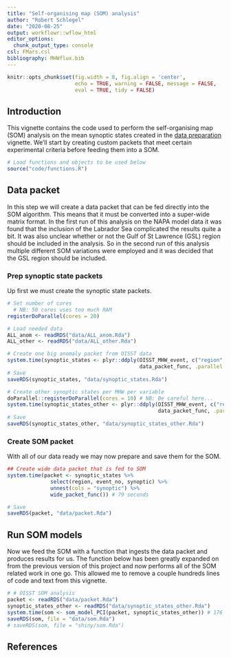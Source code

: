 ```yaml
---
title: "Self-organising map (SOM) analysis"
author: "Robert Schlegel"
date: "2020-08-25"
output: workflowr::wflow_html
editor_options:
  chunk_output_type: console
csl: FMars.csl
bibliography: MHWflux.bib
---
```


```r
knitr::opts_chunk$set(fig.width = 8, fig.align = 'center',
                      echo = TRUE, warning = FALSE, message = FALSE, 
                      eval = TRUE, tidy = FALSE)
```

## Introduction

This vignette contains the code used to perform the self-organising map (SOM) analysis on the mean synoptic states created in the [data preparation](https://robwschlegel.github.io/MHWflux/data-prep.html) vignette. We'll start by creating custom packets that meet certain experimental criteria before feeding them into a SOM.

```r
# Load functions and objects to be used below
source("code/functions.R")
```

## Data packet

In this step we will create a data packet that can be fed directly into the SOM algorithm. This means that it must be converted into a super-wide matrix format. In the first run of this analysis on the NAPA model data it was found that the inclusion of the Labrador Sea complicated the results quite a bit. It was also unclear whether or not the Gulf of St Lawrence (GSL) region should be included in the analysis. So in the second run of this analysis multiple different SOM variations were employed and it was decided that the GSL region should be included.

### Prep synoptic state packets

Up first we must create the synoptic state packets.

```r
# Set number of cores
  # NB: 50 cores uses too much RAM
registerDoParallel(cores = 20)

# Load needed data
ALL_anom <- readRDS("data/ALL_anom.Rda")
ALL_other <- readRDS("data/ALL_other.Rda")

# Create one big anomaly packet from OISST data
system.time(synoptic_states <- plyr::ddply(OISST_MHW_event, c("region", "event_no"),
                                           data_packet_func, .parallel = T, df = ALL_anom)) # 129 seconds
# Save
saveRDS(synoptic_states, "data/synoptic_states.Rda")

# Create other synoptic states per MHW per variable
doParallel::registerDoParallel(cores = 10) # NB: Be careful here...
system.time(synoptic_states_other <- plyr::ddply(OISST_MHW_event, c("region", "event_no"),
                                                 data_packet_func, .parallel = T, df = ALL_other)) # 212 seconds
# Save
saveRDS(synoptic_states_other, "data/synoptic_states_other.Rda")
```

### Create SOM packet

With all of our data ready we may now prepare and save them for the SOM.

```r
## Create wide data packet that is fed to SOM
system.time(packet <- synoptic_states %>%
              select(region, event_no, synoptic) %>%
              unnest(cols = "synoptic") %>%
              wide_packet_func()) # 79 seconds

# Save
saveRDS(packet, "data/packet.Rda")
```

## Run SOM models

Now we feed the SOM with a function that ingests the data packet and produces results for us. The function below has been greatly expanded on from the previous version of this project and now performs all of the SOM related work in one go. This allowed me to remove a couple hundreds lines of code and text from this vignette.

```r
# # OISST SOM analysis
packet <- readRDS("data/packet.Rda")
synoptic_states_other <- readRDS("data/synoptic_states_other.Rda")
system.time(som <- som_model_PCI(packet, synoptic_states_other)) # 176 seconds
saveRDS(som, file = "data/som.Rda")
# saveRDS(som, file = "shiny/som.Rda")
```

## References

